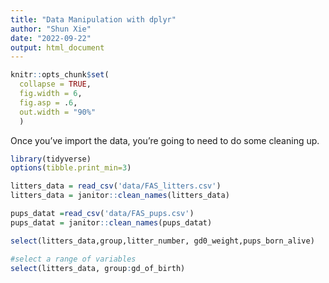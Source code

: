 ```yaml
---
title: "Data Manipulation with dplyr"
author: "Shun Xie"
date: "2022-09-22"
output: html_document
---
```


```r
knitr::opts_chunk$set(
  collapse = TRUE,
  fig.width = 6,
  fig.asp = .6,
  out.width = "90%"
  )
```

Once you've import the data, you're going to need to do some cleaning up. 

```r
library(tidyverse)
options(tibble.print_min=3)

litters_data = read_csv('data/FAS_litters.csv')
litters_data = janitor::clean_names(litters_data)

```


```r
pups_datat =read_csv('data/FAS_pups.csv')
pups_datat = janitor::clean_names(pups_datat)

```

```r
select(litters_data,group,litter_number, gd0_weight,pups_born_alive)
```




```r
#select a range of variables 
select(litters_data, group:gd_of_birth)
```


```r

```

